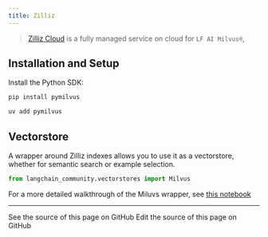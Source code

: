 ```yaml
---
title: Zilliz
---
```


>[Zilliz Cloud](https://zilliz.com/doc/quick_start) is a fully managed service on cloud for `LF AI Milvus®`,


## Installation and Setup

Install the Python SDK:
<CodeGroup>
```bash pip
pip install pymilvus
```

```bash uv
uv add pymilvus
```
</CodeGroup>

## Vectorstore

A wrapper around Zilliz indexes allows you to use it as a vectorstore,
whether for semantic search or example selection.

```python
from langchain_community.vectorstores import Milvus
```

For a more detailed walkthrough of the Miluvs wrapper, see [this notebook](/oss/python/integrations/vectorstores/zilliz)

---

<CardGroup cols={2}>
  <Card title="View Source" icon="eye" href="https://github.com/langchain-ai/docs/blob/main/src/oss/python/integrations/providers/zilliz.mdx">
    See the source of this page on GitHub
  </Card>
  <Card title="Edit Source" icon="pen-to-square" href="https://github.com/langchain-ai/docs/edit/main/src/oss/python/integrations/providers/zilliz.mdx">
    Edit the source of this page on GitHub
  </Card>
</CardGroup>
